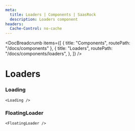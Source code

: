 ```yaml
---
meta:
  title: Loaders | Components | SaasRock
  description: Loaders component
headers:
  Cache-Control: no-cache
---
```



<DocBreadcrumb
  items={[
    { title: "Components", routePath: "/docs/components" },
    {
      title: "Loaders",
      routePath: "/docs/components/loaders",
    },
  ]}
/>

# Loaders


### Loading

<PreviewLoaders />

```tsx
<Loading />
```


### FloatingLoader

<PreviewFloatingLoader />

```tsx
<FloatingLoader />
```
